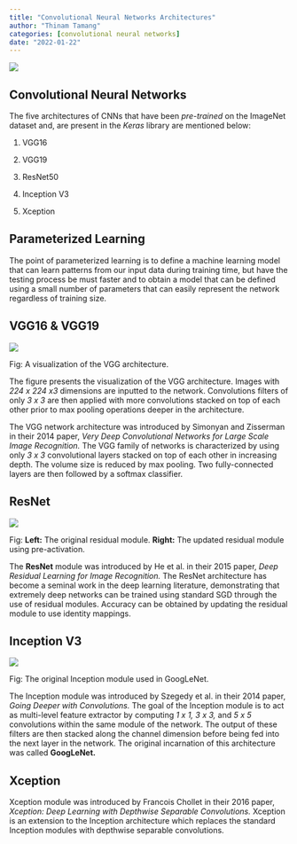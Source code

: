 ```yaml
---
title: "Convolutional Neural Networks Architectures"
author: "Thinam Tamang"
categories: [convolutional neural networks]
date: "2022-01-22"
---
```


![](./Neural-Network.png)

## Convolutional Neural Networks

The five architectures of CNNs that have been *pre-trained* on the ImageNet dataset and, are present in the *Keras* library are mentioned below:

1.  VGG16

2.  VGG19

3.  ResNet50

4.  Inception V3

5.  Xception

## Parameterized Learning

The point of parameterized learning is to define a machine learning model that can learn patterns from our input data during training time, but have the testing process be must faster and to obtain a model that can be defined using a small number of parameters that can easily represent the network regardless of training size.

## VGG16 & VGG19

![](./image1.png)

Fig: A visualization of the VGG architecture.

The figure presents the visualization of the VGG architecture. Images with *224 x 224 x3* dimensions are inputted to the network. Convolutions filters of only *3 x 3* are then applied with more convolutions stacked on top of each other prior to max pooling operations deeper in the architecture.

The VGG network architecture was introduced by Simonyan and Zisserman in their 2014 paper, *Very Deep Convolutional Networks for Large Scale Image Recognition.* The VGG family of networks is characterized by using only *3 x 3* convolutional layers stacked on top of each other in increasing depth. The volume size is reduced by max pooling. Two fully-connected layers are then followed by a softmax classifier.

## ResNet

![](./image2.png)

Fig: **Left:** The original residual module. **Right:** The updated residual module using pre-activation.

The **ResNet** module was introduced by He et al. in their 2015 paper, *Deep Residual Learning for Image Recognition.* The ResNet architecture has become a seminal work in the deep learning literature, demonstrating that extremely deep networks can be trained using standard SGD through the use of residual modules. Accuracy can be obtained by updating the residual module to use identity mappings.

## Inception V3

![](./image3.png)

Fig: The original Inception module used in GoogLeNet.

The Inception module was introduced by Szegedy et al. in their 2014 paper, *Going Deeper with Convolutions.* The goal of the Inception module is to act as multi-level feature extractor by computing *1 x 1, 3 x 3,* and *5 x 5* convolutions within the same module of the network. The output of these filters are then stacked along the channel dimension before being fed into the next layer in the network. The original incarnation of this architecture was called **GoogLeNet.**

## Xception

Xception module was introduced by Francois Chollet in their 2016 paper, *Xception: Deep Learning with Depthwise Separable Convolutions.* Xception is an extension to the Inception architecture which replaces the standard Inception modules with depthwise separable convolutions.
